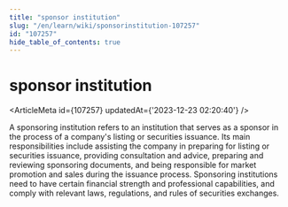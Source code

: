 ```yaml
---
title: "sponsor institution"
slug: "/en/learn/wiki/sponsorinstitution-107257"
id: "107257"
hide_table_of_contents: true
---
```



<Breadcrumbs current="sponsor institution" />

# sponsor institution

<ArticleMeta id={107257} updatedAt={'2023-12-23 02:20:40'} />
<div className='border-solid border-b border-t-0 my-4 border-[var(--ifm-color-gray-300)]' />

A sponsoring institution refers to an institution that serves as a sponsor in the process of a company's listing or securities issuance. Its main responsibilities include assisting the company in preparing for listing or securities issuance, providing consultation and advice, preparing and reviewing sponsoring documents, and being responsible for market promotion and sales during the issuance process. Sponsoring institutions need to have certain financial strength and professional capabilities, and comply with relevant laws, regulations, and rules of securities exchanges.
